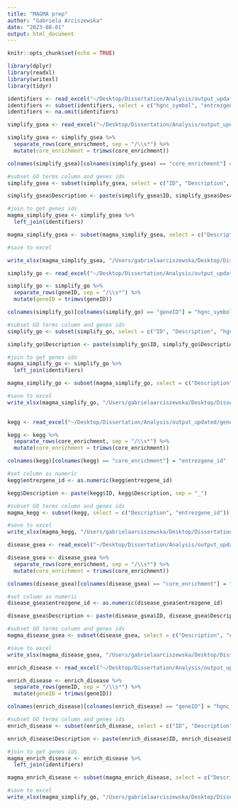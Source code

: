 ```yaml
---
title: "MAGMA prep"
author: "Gabriela Arciszewska"
date: "2023-08-01"
output: html_document
---
```


```r
knitr::opts_chunk$set(echo = TRUE)
```

```r
library(dplyr)
library(readxl)
library(writexl)
library(tidyr)
```

```r

identifiers <- read_excel("~/Desktop/Dissertation/Analysis/output_updated/geneset_enrichment/controls_D70_vsD100/identifiers.xlsx")
identifiers <- subset(identifiers, select = c("hgnc_symbol", "entrezgene_id"))
identifiers <- na.omit(identifiers)

```

```r

simplify_gsea <- read_excel("~/Desktop/Dissertation/Analysis/output_updated/geneset_enrichment/controls_D70_vsD100/results_controls_df/simplify_gsea.xlsx")

simplify_gsea <- simplify_gsea %>%
  separate_rows(core_enrichment, sep = "/\\s*") %>%
  mutate(core_enrichment = trimws(core_enrichment))

colnames(simplify_gsea)[colnames(simplify_gsea) == "core_enrichment"] = "hgnc_symbol"

#subset GO terms column and genes ids
simplify_gsea <- subset(simplify_gsea, select = c("ID", "Description", "hgnc_symbol"))

simplify_gsea$Description <- paste(simplify_gsea$ID, simplify_gsea$Description, sep = "_")

#join to get genes ids
magma_simplify_gsea <- simplify_gsea %>%
  left_join(identifiers)

magma_simplify_gsea <- subset(magma_simplify_gsea, select = c("Description", "entrezgene_id"))

#save to excel

write_xlsx(magma_simplify_gsea, "/Users/gabrielaarciszewska/Desktop/Dissertation/Analysis/output_updated/magma_input/controls_D70_vsD100/magma_simplify_gsea.xlsx")
```

```r
simplify_go <- read_excel("~/Desktop/Dissertation/Analysis/output_updated/geneset_enrichment/controls_D70_vsD100/results_controls_df/simplify_go.xlsx")

simplify_go <- simplify_go %>%
  separate_rows(geneID, sep = "/\\s*") %>%
  mutate(geneID = trimws(geneID))

colnames(simplify_go)[colnames(simplify_go) == "geneID"] = "hgnc_symbol"

#subset GO terms column and genes ids
simplify_go <- subset(simplify_go, select = c("ID", "Description", "hgnc_symbol"))

simplify_go$Description <- paste(simplify_go$ID, simplify_go$Description, sep = "_")

#join to get genes ids
magma_simplify_go <- simplify_go %>%
  left_join(identifiers)

magma_simplify_go <- subset(magma_simplify_go, select = c("Description", "entrezgene_id"))

#save to excel
write_xlsx(magma_simplify_go, "/Users/gabrielaarciszewska/Desktop/Dissertation/Analysis/output_updated/magma_input/controls_D70_vsD100/magma_simplify_go.xlsx")
                          
```

```r

kegg <- read_excel("~/Desktop/Dissertation/Analysis/output_updated/geneset_enrichment/controls_D70_vsD100/results_controls_df/kegg.xlsx")

kegg <- kegg %>%
  separate_rows(core_enrichment, sep = "/\\s*") %>%
  mutate(core_enrichment = trimws(core_enrichment))

colnames(kegg)[colnames(kegg) == "core_enrichment"] = "entrezgene_id"

#set column as numeric
kegg$entrezgene_id <- as.numeric(kegg$entrezgene_id)

kegg$Description <- paste(kegg$ID, kegg$Description, sep = "_")

#subset GO terms column and genes ids
magma_kegg <- subset(kegg, select = c("Description", "entrezgene_id"))

#save to excel
write_xlsx(magma_kegg, "/Users/gabrielaarciszewska/Desktop/Dissertation/Analysis/output_updated/magma_input/controls_D70_vsD100/magma_kegg.xlsx")

```

```r
disease_gsea <- read_excel("~/Desktop/Dissertation/Analysis/output_updated/geneset_enrichment/controls_D70_vsD100/results_controls_df/disease_gsea.xlsx")

disease_gsea <- disease_gsea %>%
  separate_rows(core_enrichment, sep = "/\\s*") %>%
  mutate(core_enrichment = trimws(core_enrichment))

colnames(disease_gsea)[colnames(disease_gsea) == "core_enrichment"] = "entrezgene_id"

#set column as numeric
disease_gsea$entrezgene_id <- as.numeric(disease_gsea$entrezgene_id)

disease_gsea$Description <- paste(disease_gsea$ID, disease_gsea$Description, sep = "_")

#subset GO terms column and genes ids
magma_disease_gsea <- subset(disease_gsea, select = c("Description", "entrezgene_id"))

#save to excel
write_xlsx(magma_disease_gsea, "/Users/gabrielaarciszewska/Desktop/Dissertation/Analysis/output_updated/magma_input/controls_D70_vsD100/magma_disease_gsea.xlsx")
```

```r
enrich_disease <- read_excel("~/Desktop/Dissertation/Analysis/output_updated/geneset_enrichment/controls_D70_vsD100/results_controls_df/enrich_disease.xlsx")

enrich_disease <- enrich_disease %>%
  separate_rows(geneID, sep = "/\\s*") %>%
  mutate(geneID = trimws(geneID))

colnames(enrich_disease)[colnames(enrich_disease) == "geneID"] = "hgnc_symbol"

#subset GO terms column and genes ids
enrich_disease <- subset(enrich_disease, select = c("ID", "Description", "hgnc_symbol"))

enrich_disease$Description <- paste(enrich_disease$ID, enrich_disease$Description, sep = "_")

#join to get genes ids
magma_enrich_disease <- enrich_disease %>%
  left_join(identifiers)

magma_enrich_disease <- subset(magma_enrich_disease, select = c("Description", "entrezgene_id"))

#save to excel
write_xlsx(magma_simplify_go, "/Users/gabrielaarciszewska/Desktop/Dissertation/Analysis/output_updated/magma_input/controls_D70_vsD100/magma_enrich_disease.xlsx")
```

